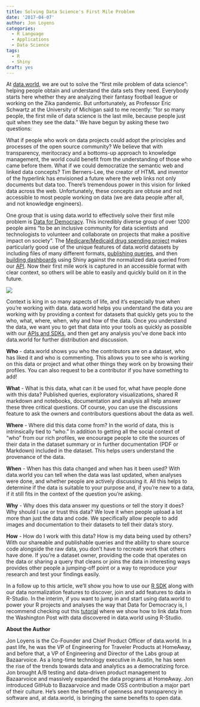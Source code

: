 ```yaml
---
title: Solving Data Science's First Mile Problem
date: '2017-04-07'
author: Jon Loyens
categories:
  - R Language
  - Applications
  - Data Science
tags:
  - R
  - Shiny
draft: yes
---
```


At [data.world](https://data.world/), we are out to solve the “first mile problem of data science”: helping people obtain and understand the data sets they need. Everybody starts here whether they are analyzing their fantasy football league or working on the Zika pandemic. But unfortunately, as Professor Eric Schwartz at the University of Michigan said to me recently: “for so many people, the first mile of data science is the last mile, because people just quit when they see the data.” We have begun by asking these two questions:

What if people who work on data projects could adopt the principles and processes of the open source community? We believe that with transparency, meritocracy and a bottoms-up approach to knowledge management, the world could benefit from the understanding of those who came before them.
What if we could democratize the semantic web and linked data concepts?  Tim Berners-Lee, the creator of HTML and inventor of the hyperlink has envisioned a future where the web links not only documents but data too.  There’s tremendous power in this vision for linked data across the web.  Unfortunately, these concepts are obtuse and not accessible to most people working on data (we are data people after all, and not knowledge engineers).

One group that is using data.world to effectively solve their first mile problem is [Data for Democracy](http://datafordemocracy.org/).  This incredibly diverse group of over 1200 people aims “to be an inclusive community for data scientists and technologists to volunteer and collaborate on projects that make a positive impact on society”.  The [Medicare/Medicaid drug spending project](https://data.world/data4democracy/drug-spending) makes particularly good use of the unique features of data.world datasets by including files of many different formats, [publishing queries](https://data.world/data4democracy/drug-spending/query/94dfc980-5bb7-4190-8696-a40a6e724bfb), and then [building dashboards](https://jenniferthompson.shinyapps.io/shinydashboard-medicared/) using Shiny against the normalized data queried from our [API](https://docs.data.world/documentation/api/). Now their first mile work is captured in an accessible format with clear context, so others will be able to easily and quickly build on it in the future.

![](../../static/post/2017-04-07-solving-data-science_files/dataworld.png)

Context is king in so many aspects of life, and it’s especially true when you’re working with data. data.world helps you understand the data you are working with by providing a context for datasets that quickly gets you to the who, what, where, when, why and how of the data.  Once you understand the data, we want you to get that data into your tools as quickly as possible with our [APIs and SDKs](https://docs.data.world/), and then get any analysis you’ve done back into data.world for further distribution and discussion.

**Who** - data.world shows you who the contributors are on a dataset, who has liked it and who is commenting.  This allows you to see who is working on this data or project and what other things they work on by browsing their profiles. You can also request to be a contributor if you have something to add!

**What** - What is this data, what can it be used for, what have people done with this data?  Published queries, exploratory visualizations, shared R markdown and notebooks, documentation and analysis all help answer these three critical questions.  Of course, you can use the discussions feature to ask the owners and contributors questions about the data as well.

**Where** - Where did this data come from? In the world of data, this is intrinsically tied to “who.”  In addition to getting all the social context of “who” from our rich profiles, we encourage people to cite the sources of their data in the dataset summary or in further documentation (PDF or Markdown) included in the dataset.  This helps users understand the provenance of the data.

**When** - When has this data changed and when has it been used?  With data.world you can tell when the data was last updated, when analyses were done, and whether people are actively discussing it.  All this helps to determine if the data is suitable to your purpose and, if you’re new to a data, if it still fits in the context of the question you’re asking.

**Why** - Why does this data answer my questions or tell the story it does? Why should I use or trust this data?  We love it when people upload a lot more than just the data and code.  We specifically allow people to add images and documentation to their datasets to tell their data’s story.

**How** - How do I work with this data? How is my data being used by others?  With our shareable and publishable queries and the ability to share source code alongside the raw data, you don’t have to recreate work that others have done.  If you’re a dataset owner, providing the code that operates on the data or sharing a query that cleans or joins the data in interesting ways provides other people a jumping-off point or a way to reproduce your research and test your findings easily.

In a follow up to this article, we’ll show you how to use our [R SDK](https://www.youtube.com/watch?v=VELntRdDtJ4) along with our data normalization features to discover, join and add features to data in R-Studio.  In the interim, if you want to jump in and start using data.world to power your R projects and analyses the way that Data for Democracy is, I recommend checking out this [tutorial](https://data.world/jonloyens/intermediate-data-world) where we show how to link data from the Washington Post with data discovered in data.world using R-Studio.

**About the Author**

Jon Loyens is the Co-Founder and Chief Product Officer of data.world. In a past life, he was the VP of Engineering for Traveler Products at HomeAway, and before that, a VP of Engineering and Director of the Labs group at Bazaarvoice.  As a long-time technology executive in Austin, he has seen the rise of the trends towards data and analytics as a democratizing force. Jon brought A/B testing and data-driven product management to Bazaarvoice and massively expanded the data programs at HomeAway. Jon introduced GitHub to Bazaarvoice and made OSS contribution a major part of their culture. He’s seen the benefits of openness and transparency in software and, at data.world, is bringing the same benefits to open data.


